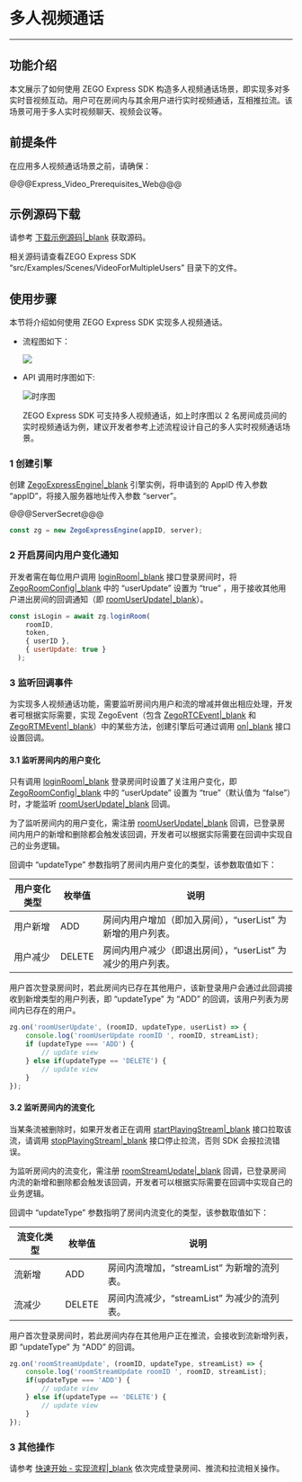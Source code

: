 # 多人视频通话

---

## 功能介绍

本文展示了如何使用 ZEGO Express SDK 构造多人视频通话场景，即实现多对多实时音视频互动。用户可在房间内与其余用户进行实时视频通话，互相推拉流。该场景可用于多人实时视频聊天、视频会议等。


## 前提条件

在应用多人视频通话场景之前，请确保：

@@@Express_Video_Prerequisites_Web@@@

## 示例源码下载

请参考 [下载示例源码\|_blank](!DownloadDemo/DownloadDemo) 获取源码。

相关源码请查看ZEGO Express SDK “src/Examples/Scenes/VideoForMultipleUsers” 目录下的文件。

## 使用步骤

本节将介绍如何使用 ZEGO Express SDK 实现多人视频通话。

- 流程图如下：

  ![](http://doc.oa.zego.im/Pics/Android/ExpressSDK/Scenes/VideoForMultipleUsers/Video_for_Multiple_Users_process_android.png)


- API 调用时序图如下: 

  <img src="/Pics/Web/ExpressSDK/Advanced_Features /Video_for_Multiple_Users_Web_new.png" alt="时序图">  

   <div class="mk-hint">

   ZEGO Express SDK 可支持多人视频通话，如上时序图以 2 名房间成员间的实时视频通话为例，建议开发者参考上述流程设计自己的多人实时视频通话场景。
   </div>


### 1 创建引擎

创建 [ZegoExpressEngine\|_blank](@-ZegoExpressEngine) 引擎实例，将申请到的 AppID 传入参数 “appID”，将接入服务器地址传入参数 “server”。

@@@ServerSecret@@@


```javascript
const zg = new ZegoExpressEngine(appID, server);
```

### 2 开启房间内用户变化通知

开发者需在每位用户调用 [loginRoom\|_blank](@loginRoom) 接口登录房间时，将 [ZegoRoomConfig\|_blank](@-ZegoRoomConfig) 中的 “userUpdate” 设置为 “true” ，用于接收其他用户进出房间的回调通知（即 [roomUserUpdate\|_blank](@roomUserUpdate)）。

```javascript
const isLogin = await zg.loginRoom(
    roomID,
    token,
    { userID },
    { userUpdate: true }
  );
```


### 3 监听回调事件

为实现多人视频通话功能，需要监听房间内用户和流的增减并做出相应处理，开发者可根据实际需要，实现 ZegoEvent（包含 [ZegoRTCEvent\|_blank](@-ZegoRTCEvent) 和 [ZegoRTMEvent\|_blank](@-ZegoRTMEvent)）中的某些方法，创建引擎后可通过调用 [on\|_blank](/article/api?doc=Express_Video_SDK_API~javascript_web~class~ZegoExpressEngine#on) 接口设置回调。


#### 3.1 监听房间内的用户变化

<div class="mk-warning">

只有调用 [loginRoom\|_blank](@loginRoom) 登录房间时设置了关注用户变化，即 [ZegoRoomConfig\|_blank](@-ZegoRoomConfig) 中的 “userUpdate” 设置为 “true”（默认值为 “false”）时，才能监听 [roomUserUpdate\|_blank](@roomUserUpdate) 回调。
</div>

为了监听房间内的用户变化，需注册 [roomUserUpdate\|_blank](@roomUserUpdate) 回调，已登录房间内用户的新增和删除都会触发该回调，开发者可以根据实际需要在回调中实现自己的业务逻辑。

回调中 “updateType” 参数指明了房间内用户变化的类型，该参数取值如下：

| 用户变化类型 | 枚举值 | 说明|
|-|-|-|
| 用户新增 | ADD | 房间内用户增加（即加入房间），“userList” 为新增的用户列表。|
| 用户减少 | DELETE | 房间内用户减少（即退出房间），“userList” 为减少的用户列表。|

用户首次登录房间时，若此房间内已存在其他用户，该新登录用户会通过此回调接收到新增类型的用户列表，即 “updateType” 为 “ADD” 的回调，该用户列表为房间内已存在的用户。


```javascript
zg.on('roomUserUpdate', (roomID, updateType, userList) => {
    console.log('roomUserUpdate roomID ', roomID, streamList);
    if (updateType === 'ADD') {
        // update view
    } else if(updateType == 'DELETE') {
        // update view
    }
});
```


#### 3.2 监听房间内的流变化

<div class="mk-warning">

当某条流被删除时，如果开发者正在调用 [startPlayingStream\|_blank](@startPlayingStream) 接口拉取该流，请调用 [stopPlayingStream\|_blank](@stopPlayingStream) 接口停止拉流，否则 SDK 会报拉流错误。
</div>

为监听房间内的流变化，需注册 [roomStreamUpdate\|_blank](@roomStreamUpdate) 回调，已登录房间内流的新增和删除都会触发该回调，开发者可以根据实际需要在回调中实现自己的业务逻辑。

回调中 “updateType” 参数指明了房间内流变化的类型，该参数取值如下：

| 流变化类型 | 枚举值 | 说明 |
|-|-|-|
| 流新增 | ADD | 房间内流增加，“streamList” 为新增的流列表。|
| 流减少 | DELETE | 房间内流减少，“streamList” 为减少的流列表。|

用户首次登录房间时，若此房间内存在其他用户正在推流，会接收到流新增列表，即 “updateType” 为 “ADD” 的回调。


```javascript
zg.on('roomStreamUpdate', (roomID, updateType, streamList) => {
    console.log('roomStreamUpdate roomID ', roomID, streamList);
    if(updateType === 'ADD') {
    	// update view
    } else if(updateType == 'DELETE') {
    	// update view
    }
});
```


### 3 其他操作

请参考 [快速开始 - 实现流程\|_blank](#7638) 依次完成登录房间、推流和拉流相关操作。
